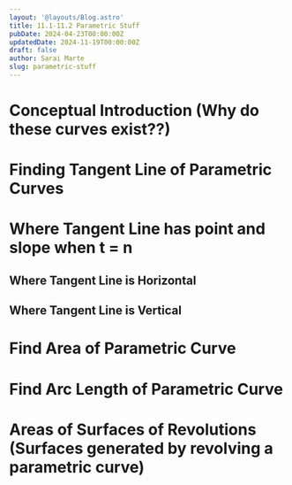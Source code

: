 ```yaml
---
layout: '@layouts/Blog.astro'
title: 11.1-11.2 Parametric Stuff
pubDate: 2024-04-23T00:00:00Z 
updatedDate: 2024-11-19T00:00:00Z 
draft: false
author: Sarai Marte
slug: parametric-stuff
---
```

# Conceptual Introduction (Why do these curves exist??)

# Finding Tangent Line of Parametric Curves

# Where Tangent Line has point and slope when t = n

## Where Tangent Line is Horizontal 

## Where Tangent Line is Vertical  

# Find Area of Parametric Curve

# Find Arc Length of Parametric Curve 

# Areas of Surfaces of Revolutions (Surfaces generated by revolving a parametric curve)